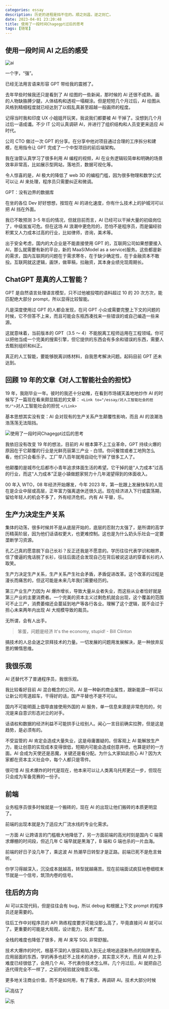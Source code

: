 ```yaml
---
categories: essay
description: 历史的进程是挡不住的。顺之则昌，逆之则亡。
date: 2023-04-01 23:20:48
title: 使用了一段时间Chagegpt过后的思考
tags: [随笔]
---
```



## 使用一段时间 AI 之后的感受

![ai](./ai.jpeg)

一个字，“强”。

已经无法用言语来形容 GPT 带给我的震撼了。

去年早些时候我还只是看到了 AI 绘图的一些新闻，那时候的 AI 还很不成熟，画的人物缺胳膊少腿，人体结构和透视一塌糊涂。但是短短几个月过后，AI 绘图从风格到精细程度就已经达到了以假乱真甚至超越一般画师的程度。

记得当时我和印度 UX 小姐姐开玩笑，我说我们都要被 AI 干掉了。没想到几个月过后一语成谶。不少 IT 公司认真调研 AI，并进行了组织结构和人员变更来适应 AI 时代。

公司 CTO 做过一次 GPT 的分享。在分享中他对项目通过合理的工序拆分和建模，在用指令让 GPT 完成了一个中型项目的前后端架构。

我在油管认真学习了很多利用 AI 编程的视频，AI 在业务逻辑较简单和明确的场景效率非常高，比如展示型网站，落地页，数据可视化等。

令人惊喜的是，AI 极大的降低了 web 3D 的编程门槛，因为很多物理和数学公式可以让 AI 来处理，程序员只需要纠正和微调。

GPT：没有边界的数据库

在坐的各位 Dev 好好想想，按现在 AI 的进化速度，你有什么技术上的护城河可以把 AI 挡在外面。

我已不敢预测 3-5 年后的情况，但就目前而言，AI 已经可以干掉大量的初级岗位了，中级岌岌可危。但在这场 AI 浪潮中更危险的，恐怕不是程序员，而是偏经验积累又人力成本过高的行业，比如律师，咨询，美术等。

出于安全考虑，国内的大企业是不能直接使用 GPT 的，互联网公司如果想要接入 AI，那么就需要有新的平台，新的 MaaS(Model as a service)服务。这些都是新的需求，国内互联网的问题在于需求寒冬，在于缺少确定性，在于金融资本不敢投。互联网就这逻辑，画饼，做草稿，拉融资，其本身业绩兑现周期长。

## ChatGPT 是真的人工智能？

GPT 是自然语言处理语言模型，只不过他被投喂的语料超过 10 的 20 次方次，能匹配绝大部分 prompt，所以显得比较智能。

凡是深度使用过 GPT 的人都会发现，在问 GPT 小众或需要完整上下文的问题的时候，它不但答不上来，而且可能会东瓶西凑找来一些错误的或自己编造一些来源。

这就意味着，当前版本的 GPT（3.5 ～ 4）不能脱离工程师运用在工程领域。你可以把他当成一个完美的搜索引擎，但它提供的东西会有多余和错误的东西，需要人去甄别组织和纠正。

真正的人工智能，要能够脱离训练材料，自我思考解决问题。起码目前 GPT 还未达到。

## 回顾 19 年的文章《对人工智能社会的担忧》

19 年，我刚毕业一年。彼时的我还十分幼稚，在看到市场铺天盖地地炒作 AI 的时候写了一篇现在看来颇显尴尬的文章： `<Link to="/essay/对人工智能社会的担忧/">`对人工智能社会的担忧 `</Link>`

基本思想其实没有变：AI 会对现有的生产关系产生颠覆性影响，而且 AI 的浪潮浩浩荡荡无法阻挡。

![使用了一段时间Chagegpt过后的思考](./使用了一段时间Chagegpt过后的思考.png)

我依旧没有改变 19 年的想法，目前的 AI 根本算不上工业革命，GPT 持续火爆的原因在于它颠覆的行业是光鲜亮丽第三产业 - 白领。你问餐馆或者工地狗怎么看，他们只会看乐子。工厂早八百年就用自动化干掉了很多工人了。

他颠覆的是城市化后都市小青年追求体面生活的希望。它干掉的是“人力成本”过高的行业，而这“人力成本”正是小镇做题家努力十几年渴望得到的体面收入。

00 年入 WTO，08 年经济开始爆发，今年 2023 年，第一批跟上发展快车的人现在是企业中层或高层，正年富力强离退休还很久远。现在经济进入下行或震荡期，留给年轻人的机会不多了，外有经济危机，内有 AI 平替，乐。

## 生产力决定生产关系

集体的动荡，很多时候并不是从底层开始的，底层的忍耐力太强了，是所谓的高学历精英阶层，因为他们话语权更大，也更难控制。这也是为什么奶头乐社会一定要垄断学习资源。

孔乙己真的愿意脱下自己长衫？反正还我是不愿意的。学历往往代表学识和眼界，信了傻逼的鬼话脱了长衫，往往后面还会发现自己在背后被说这话的穿着长衫的人取笑。

生产力决定生产关系，生产关系产生社会矛盾，矛盾促进改革。这个改革的过程是漫长而痛苦的，但这可能是未来几年我们需要经历的。

第三产业生产力因为 AI 爆炸增长，导致大量从业者失业，而这些从业者恰好就是第三产业的主要消费者。一个完美的资本主义过剩危机就会出现，这个覆盖的范围可不止三产，消费萎缩还会蔓延到地产等各行各业。理解了这个逻辑，就不会过于担心未来两年内出现 AI 大规模导致的裁员。

无所谓，会有人出手。

> 笨蛋，问题是经济 It's the economy, stupid! - Bill Clinton

搞技术的人总会迷之崇拜技术的力量。一切发展的问题用发展解决，是一种放弃反思的懒惰思维。

## 我很乐观

AI 还替代不了普通程序员，我很乐观。

我比较看好目前 AI 混合概念的公司，AI 是一种新的商业属性，跟新能源一样可以让新公司弯道超车，干得好的话，国产平替也不是不可以。

国内不可能明面上倡导直接使用外国的 AI 服务，单一信息来源是非常危险的，何况是来自意识形态对立的对手。

话语权和数据的经济利益不可能拱手让给别人。闻心一言目前确实拉胯，但是这是趋势，是必须有的。

不受监管的 AI 肯定会造成大量失业，这是毋庸置疑的。但客观上 AI 能解放生产力，能让创意的实现成本变得很低，短期内可能会造成创意井喷，也算是好的一方面。AI 会成为天使还是恶魔，关键还是看分配。为什么大家如此担心 AI？因为大家都在资本主义社会中，每个人都只是零件。

很可惜 AI 技术爆炸的时代是现在，他本来可以让人类离乌托邦更近一步，但现在只会成为军备竞赛的一份子。

## 前端

业务程序员很多时候就是一个搬砖的，现在 AI 的出现让他们搬砖的本质更明显了。

前端的出现本就是为了适应大厂流水线的专业化需求。

一方面 AI 让跨语言的门槛极大地降低了，另一方面前端的高光时刻是国内 C 端需求爆棚的时间段，但近几年 C 端早就是黑海了，B 端和 G 端也杀的一片血海。

前端的好日子没几年了，乘这波 AI 热潮早日转型才是正路。前端已死不是危言耸听。

你学习得越深入，沉没成本就越高，转型就越痛苦。现在前端面试疯狂地卷细枝末节就是一个信号，筑顶内卷的信号。

## 往后的方向

AI 可以实现代码，但是往往会有 bug，所以 debug 和根据上下文 prompt 的程序员还是需要的。

往后工作中对程序员的 API 熟练程度要求可能没那么高了，毕竟直接问 AI 就可以了。更重要的可能是大局观，设计能力，技术广度。

全栈的难度也降低了很多，用 AI 来写 SQL 非常舒服。

技术大爆炸的时代，根基不深的人很容易陷入到无止境地追逐新热点的陷阱里去。应用层面的东西，学的再多也赶不上技术的进步，其实意义不大，而且 AI 的上手难度已经很低了，会用几个 AI，不代表你技术怎么样。几个月过后，AI 就把自己迭代得完全不一样了，之前的经验就没啥意义哦。

更多地关注商业价值，而不是如何用，有了需求，再调研 AI。技术大部分时候

![高估了](./haha.jpeg)

![乐](./le.jpeg)
